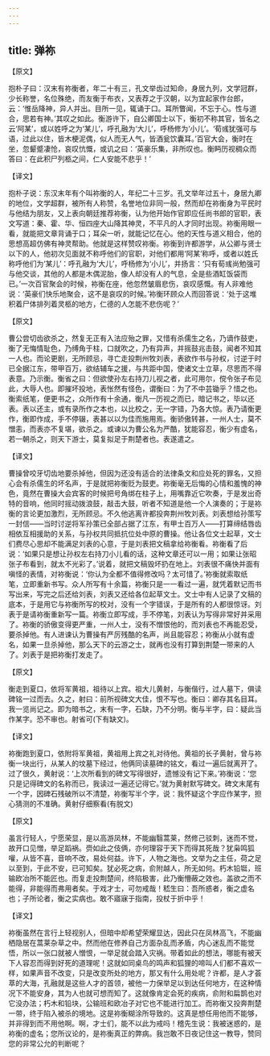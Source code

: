 ```yaml
---
---
---
```

title: 弹祢
---



【原文】

抱朴子曰：汉末有祢衡者，年二十有三，孔文举齿过知命，身居九列，文学冠群，少长称誉，名位殊绝，而友衡于布衣，又表荐之于汉朝，以为宜起家作台郎，云：‘惟岳降神，异人并出。目所一见，辄诵于口。耳所瞥闻，不忘于心。性与道合，思若有神。’其叹之如此。衡游许下，自公卿国士以下，衡初不称其官，皆名之云‘阿某’，或以姓呼之为‘某儿’，呼孔融为‘大儿’，呼杨修为‘小儿’。‘荀彧犹强可与语，过此以住，皆木梗泥偶，似人而无人气，皆酒瓮饮囊耳。’百官大会，衡时在坐，忽颦蹙凄怆，哀叹忼慨，或讥之曰：‘英豪乐集，非所叹也。衡眄历视稠众而答曰：在此积尸列柩之间，仁人安能不悲乎！’

【译文】

抱朴子说：东汉末年有个叫袮衡的人，年纪二十三岁。孔文举年过五十，身居九卿的地位，文学超群，被所有人称赞，名誉地位非同一般，然而却在袮衡身为平民时与他结为朋友，又上表向朝廷推荐袮衡，认为他开始作官即应任尚书郎的官职，表文写道：秦、霍、华、恒四座大山降其神灵，不平凡的人才同时出现。袮衡用眼一看，就能把文章背诵于口；耳朵一听，就能记忆在心。他的天性与道义相合，他的思想高超仿佛有神灵帮助。他就是这样赞叹袮衡。袮衡到许都游学，从公卿与贤士以下的人，他初次见面就不称呼他们的官职，对他们都用‘阿某’称呼，或者以姓氏称呼他们为‘某儿’：呼孔融为‘大儿’，呼杨修为‘小儿’，并扬言：‘只有荀彧尚勉强可与他交谈，其他的人都是木偶泥胎，像人却没有人的气息，全是些酒缸饭袋而已。’一次百官聚会的时候，袮衡在座，他忽然皱眉悲伤，哀叹感慨。有人非难他说：‘英豪们快乐地聚会，这不是哀叹的时候。’袮衡环顾众人而回答说：‘处于这堆积着尸体排列着灵柩的地方，仁德的人怎能不悲伤呢？’

【原文】

曹公尝切齿欲杀之，然复无正有入法应殆之罪，又惜有杀儒生之名，乃谪作鼓吏，衡了无悔情耻色，乃缚角于柱，口就吹之，乃有异声，并摇鼓兆击鼓，闻者不知其一人也。而论更剧，无所顾忌，寻亡走投荆州牧刘表，表欲作书与孙权，讨逆于时已全据江东，带甲百万，欲结辅车之援，与共距中国，使诸文士立草，尽思而不得表意。乃示衡。衡省之曰：但欲使孙左右持刀儿视之者，此可用尔，傥令张子布见此，大辱人也。即摧坏投地，表怅然有怪色，谓衡曰：为了不中芸锄乎？惜之也。衡索纸笔，便更书之，众所作有十余通，衡凡一历视之而已，暗记书之，毕以还表。表以还主，或有录所作之本也，以比校之，无一字错，乃各大惊。表乃请衡更作，衡即作成，手不停辍，表甚以以为佳而施用焉。衡骄傲转甚，一州人士，莫不憎恚，而表亦不复堪，欲杀之。或谏以为曹公名为严酷，犹能容忍，衡少有虚名，若一朝杀之，则天下游士，莫复拟足于荆楚者也。表遂遣之。

【译文】

曹操曾咬牙切齿地要杀掉他，但因为还没有适合的法律条文和应处死的罪名，又担心会有杀儒生的坏名声，于是就把袮衡贬为鼓吏。袮衡毫无后悔的心情和羞愧的神色，竟然在曹操大会宾客的时候把号角绑在柱子上，用嘴靠近它吹奏，于是发出奇特的音响，他同时摇动拨浪鼓，敲击大鼓，听者不知道是他一个人演奏的；于是袮衡的言论更加激烈，无所顾忌。不久他逃离许都投奔荆州牧刘表。刘表想给孙策写一封信——当时讨逆将军孙策已全部占据了江东，有甲士百万人——打算缔结唇齿相依互相援助的关系，与孙权共同抵抗位处中原的曹操。他让各位文士起草，文士们费尽心思却不能满足刘表的心意，于是刘表把文稿拿给袮衡看。袮衡看了后说：‘如果只是想让孙权左右持刀小儿看的话，这种文章还可以一用；如果让张昭张子布看到，就太不光彩了。’说着，就把文稿毁坏扔在地上。刘表很不痛快并面有嗔怪的表情，对袮衡说：‘你认为全都不值得修改吗？太可惜了。’袮衡就索取纸笔，立即重新书写。众人所写有十余篇，袮衡只是一一看过一遍，就凭着默记而书写出来，写完之后还给刘表，刘表又还给各位起草文士。文士中有人记录了文稿的底本，于是用它与袮衡所写的校对，没有一个字错误，于是所有的人都很惊讶。刘表于是请袮衡重新写一篇。袮衡立即写成，手不停笔，刘表认为写得非常好并采用了。袮衡的骄傲变得更严重，一州人士，没有不憎恨他的，而刘表也不再能忍受，要杀掉他。有人进谏认为曹操有严厉残酷的名声，尚且能容忍；袮衡从小就有虚名，如果一旦杀掉他，那么天下的云游之士，就再也没有打算到荆楚一带来的人了。刘表于是把袮衡打发走了。

【原文】

衡走到夏口，依将军黄祖，祖待以上宾。祖大儿黄射，与衡偕行，过人墓下，俱读碑铭一过而去。久之，射曰：前所视碑文大佳，恨不写也。衡曰：卿存其名目耳。我一览尚记之。即为暗书之，末有一字，石缺，乃不分明。衡与半字，曰：疑此当作某字。恐不审也。射省可(下有缺文)。

【译文】

袮衡跑到夏口，依附将军黄祖，黄祖用上宾之礼对待他。黄祖的长子黄射，曾与袮衡一块出行，从某人的坟墓下经过，他俩同读墓碑的铭文，看过一遍后就离开了。过了很久，黄射说：‘上次所看到的碑文写得很好，遗憾没有记下来。’袮衡说：‘您只是记得碑文的名称而已，我读过一遍还记得它。’就为黄射默写碑文。碑文末尾有一个字，因碑石残破所以不清楚，袮衡写半个字，说：我怀疑这个字应作某字，担心猜测的不准确。黄射仔细察看(有脱文)

【原文】

虽言行轻人，宁愿荣显，是以高游凤林，不能幽翳蒿莱，然修己驳刺，迷而不觉，故开口见憎，举足蹈祸。赍如此之伎俩，亦何理容于天下而得其死哉？犹枭鸣狐嚾，从皆不喜，音响不改，易处何益。许下，人物之海也。文举为之主任，荷之足以至到，于此不安，已可知矣。犹必死之病，俞附越人，所无如何。朽木铅铤，班输欧冶所不能匠也。而复走投荆楚间，终陷极害，此乃衡懵蔽之效也。盖欲之而不能得，非能得而弗用者矣。于戏才士，可勿戒哉！嵇生曰：吾所惑者，衡之虚名也；子所论者，衡之实病也。敢不寤寐于指南，投杖于折中乎！

【译文】

袮衡虽然在言行上轻视别人，但暗中却希望荣耀显达，因此只在凤林高飞，不能幽栖隐居在蒿莱杂草之中。然而他在修养自己方面杂乱而矛盾，内心迷乱而不能觉悟，所以一张口就被人憎恨，一举足就会踏入灾祸。带着如此的想法，哪能有被天下人容忍而得到好死的道理呢！这就如同桌鸟的鸣声和狐狸的啼叫人们都不喜欢一样，如果声音不改变，只是改变所处的地方，那又有什么用处呢？许都，是人才荟萃的大海，孔融就是这些人才的首领，被他一力保举足以到达任何地方，在这种情况下不能安身，其为人也就可想而知了。这就像肯定会死的疾病，俞附和扁鹊也对它没办法；朽木和铅块，公输班和欧冶子对它也不能进行加工。而袮衡又投奔荆楚一带，终于陷入被杀的境地。这是袮衡糊涂所导致的。这真是想任用他而不能够，并非得到而不用他啊。啊，才士们，能不以此为戒吗！稽先生说：我被迷惑的，是袮衡的虚名；您所议论的，是祢衡真正的弊病。我岂敢不日夜记住这一教导，赞同您的非常公允的判断呢？